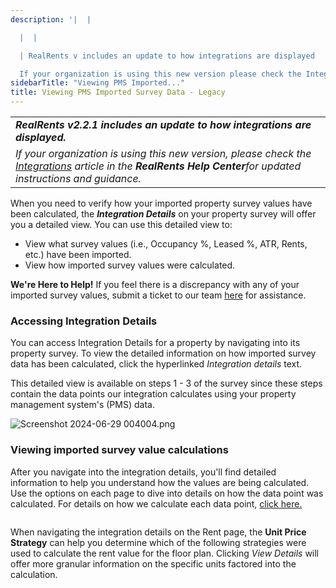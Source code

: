 ```yaml
---
description: '|  |

  |  |

  | RealRents v includes an update to how integrations are displayed

  If your organization is using this new version please check the Integrationskbar...'
sidebarTitle: "Viewing PMS Imported..."
title: Viewing PMS Imported Survey Data - Legacy
---
```


|  |
| --- |
| ***RealRents v2.2.1 includes an update to how integrations are displayed.***
*If your organization is using this new version, please check the* [*Integrations*](../realrents/managing-listings/understanding-the-integrations-tab-in-realrents) *article in the **RealRents Help Center**for updated instructions and guidance.* |


 When you need to verify how your imported property survey values have been
 calculated,
 the ***Integration Details*** on your property survey
 will
 offer you a detailed view. You can use this detailed view to:
 


* View what survey values (i.e., Occupancy %, Leased %, ATR, Rents, etc.)
 have
 been imported.
* View how imported survey values were calculated.



**We're Here to Help!** If you feel there is a discrepancy with any of your imported survey values, submit a ticket to our team [here](https://help.radix.com/hc/en-us/requests/new) for assistance. 
 



### Accessing Integration Details



 You can access Integration Details for a property by navigating into its
 property
 survey. To view the detailed information on how imported survey data has
 been
 calculated, click the hyperlinked *Integration details* text. 
 

This detailed view is available on steps 1 - 3 of the survey since these steps contain the data points our integration calculates using your property management system's (PMS) data. 

<Frame caption="Property data overview with metrics for occupancy, leasing, and traffic.">
  <img src="/images/radix/abe0961ea2c14c55c114648f2e4e81f00267d8d9.png" alt="Screenshot 2024-06-29 004004.png" />
</Frame>

### Viewing imported survey value calculations

After you navigate into the integration details, you'll find detailed information to help you understand how the values are being calculated. Use the options on each page to dive into details on how the data point was calculated. For details on how we calculate each data point, [click here.](../Benchmark/data-dictionary/calculating-integrated-property-survey-values)

<Frame caption="Occupancy and leased percentage breakdown for property data integration.">
  <img src="/images/radix/22ca5f490489c0423cd71a5bc33fcf57a83d4848.png" alt="" />
</Frame>

When navigating the integration details on the Rent page, the **Unit Price Strategy** can help you determine which of the following strategies were used to calculate the rent value for the floor plan. Clicking *View Details* will offer more granular information on the specific units factored into the calculation. 

<Frame caption="Unit type information displaying details for various unit types and their specifications.">
  <img src="/images/radix/1ee8dec205ffd72a215b58122970dd2898c1b3f8.png" alt="" />
</Frame>

<Steps>
  <Step title="**Asking Rents:** When units are available, Radix reflects the average asking rent (including amenities) of all units within the unit type that are becoming available in the next 60 days.">
  </Step>
  <Step title="**Achieved Rents:** If no units are available, Radix reflects the average achieved rent (including amenities) for all units within the unit type that have been leased in the last 30 days, and move-ins scheduled for the next 60 days.">
  </Step>
  <Step title="**Market Rents:** If achieved rents are unavailable, Radix reflects the average market rent (including amenities) for all units within the unit type.">
  </Step>
</Steps>

